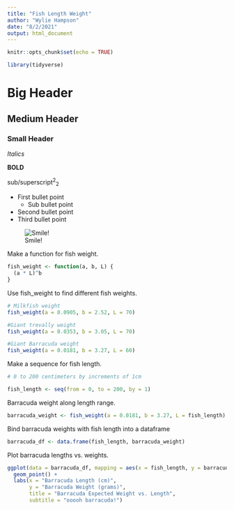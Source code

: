 ```yaml
---
title: "Fish Length Weight"
author: "Wylie Hampson"
date: "8/2/2021"
output: html_document
---
```


```r
knitr::opts_chunk$set(echo = TRUE)

library(tidyverse)
```
# Big Header

## Medium Header

### Small Header

*Italics*

**BOLD**

sub/superscript^2^~2~

* First bullet point
  + Sub bullet point
* Second bullet point
* Third bullet point

![Smile!](Smiley.png)

Make a function for fish weight.
```r
fish_weight <- function(a, b, L) {
  (a * L)^b
}

```

Use fish_weight to find different fish weights.
```r
# Milkfish weight
fish_weight(a = 0.0905, b = 2.52, L = 70)

#Giant trevally weight
fish_weight(a = 0.0353, b = 3.05, L = 70)

#Giant Barracuda weight
fish_weight(a = 0.0181, b = 3.27, L = 60)
```

Make a sequence for fish length.
```r
# 0 to 200 centimeters by increments of 1cm

fish_length <- seq(from = 0, to = 200, by = 1)
```

Barracuda weight along length range.
```r
barracuda_weight <- fish_weight(a = 0.0181, b = 3.27, L = fish_length)
```

Bind barracuda weights with fish length into a dataframe
```r
barracuda_df <- data.frame(fish_length, barracuda_weight)
```

Plot barracuda lengths vs. weights.
```r
ggplot(data = barracuda_df, mapping = aes(x = fish_length, y = barracuda_weight)) +
  geom_point() +
  labs(x = "Barracuda Length (cm)",
       y = "Barracuda Weight (grams)",
       title = "Barracuda Expected Weight vs. Length",
       subtitle = "ooooh barracuda!")
```













